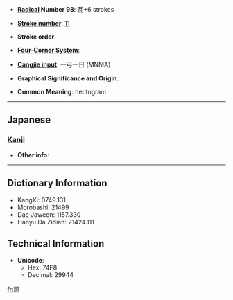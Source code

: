 * '''[[Wiktionary:Chinese radical index| Radical]] Number 98''': [[Wiktionary:Chinese radical index 瓦|瓦]]+6 strokes

* '''[[Wiktionary:Chinese total strokes index|Stroke number]]''': [[Wiktionary:Chinese total strokes index 11|11]]

* '''Stroke order''': 

* '''[[Wiktionary:Chinese four corner index|Four-Corner System]]''': 

* '''[[Wiktionary:Chinese Cangjie index|Cangjie input]]''': 一弓一日 (MNMA)

* '''Graphical Significance and Origin''': 

* '''Common Meaning''': hectogram

----

==Japanese==
===[[Kanji]]===
{{kanji|on readings=|kun readings=[[へくとぐら]] (hekutogura)}}

* '''Other info''':  

----

== Dictionary Information ==

* KangXi: 0749.131
* Morobashi: 21499
* Dae Jaweon: 1157.330
* Hanyu Da Zidian: 21424.111

== Technical Information ==

* '''Unicode''':
** Hex: 74F8
** Decimal: 29944

[[fr:瓸]]